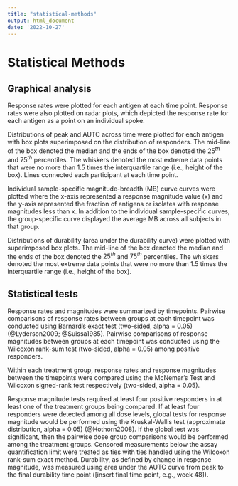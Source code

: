 ```yaml
---
title: "statistical-methods"
output: html_document
date: '2022-10-27'
---
```


<!-- This file was adapted from VISCtemplates {{pkg_ver}}. -->

# Statistical Methods

## Graphical analysis

Response rates were plotted for each antigen at each time point. Response rates were also plotted on radar plots, which depicted the response rate for each antigen as a point on an individual spoke. 

Distributions of peak and AUTC across time were plotted for each antigen with box plots superimposed on the distribution of responders. The mid-line of the box denoted the median and the ends of the box denoted the $25^{th}$ and $75^{th}$ percentiles. The whiskers denoted the most extreme data points that were no more than 1.5 times the interquartile range (i.e., height of the box). Lines connected each participant at each time point.

Individual sample-specific magnitude-breadth (MB) curve curves were plotted where the x-axis represented a response magnitude value (x) and the y-axis represented the fraction of antigens or isolates with response magnitudes less than x. In addition to the individual sample-specific curves, the group-specific curve displayed the average MB across all subjects in that group. 

Distributions of durability (area under the durability curve) were plotted with superimposed box plots. The mid-line of the box denoted the median and the ends of the box denoted the $25^{th}$ and $75^{th}$ percentiles. The whiskers denoted the most extreme data points that were no more than 1.5 times the interquartile range (i.e., height of the box).


## Statistical tests

Response rates and magnitudes were summarized by timepoints. Pairwise comparisons of response rates between groups at each timepoint was conducted using Barnard's exact test (two-sided, alpha = 0.05) (@Lyderson2009; @Suissa1985). Pairwise comparisons of response magnitudes between groups at each timepoint was conducted using the Wilcoxon rank-sum test (two-sided, alpha = 0.05) among positive responders. 

Within each treatment group, response rates and response magnitudes between the timepoints were compared using the McNemar's Test and Wilcoxon signed-rank test respectively (two-sided, alpha = 0.05).  

Response magnitude tests required at least four positive responders in at least one of the treatment groups being compared. If at least four responders were detected among all dose levels, global tests for response magnitude would be performed using the Kruskal-Wallis test (approximate distribution, alpha = 0.05) (@Hothorn2008). If the global test was significant, then the pairwise dose group comparisons would be performed among the treatment groups. Censored measurements below the assay quantification limit were treated as ties with ties handled using the Wilcoxon rank-sum exact method. Durability, as defined by change in response magnitude, was measured using area under the AUTC curve from peak to the final durability time point ([insert final time point, e.g., week 48]). 
